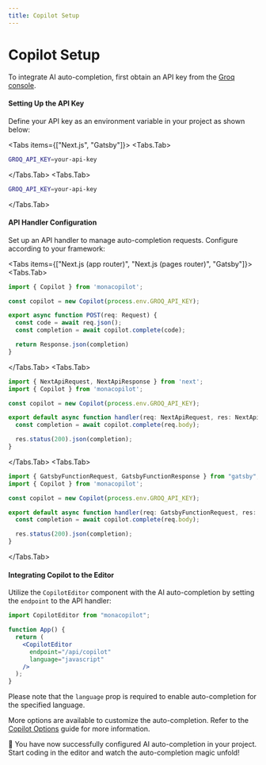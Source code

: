 ```yaml
---
title: Copilot Setup
---
```



# Copilot Setup

To integrate AI auto-completion, first obtain an API key from the [Groq console](https://console.groq.com).

#### Setting Up the API Key

Define your API key as an environment variable in your project as shown below:

<Tabs items={["Next.js", "Gatsby"]}>
<Tabs.Tab>
```bash filename=".env.local"
GROQ_API_KEY=your-api-key
```
</Tabs.Tab>
<Tabs.Tab>
```bash filename=".env.development"
GROQ_API_KEY=your-api-key
```
</Tabs.Tab>
</Tabs>

#### API Handler Configuration

Set up an API handler to manage auto-completion requests. Configure according to your framework:

<Tabs items={["Next.js (app router)", "Next.js (pages router)", "Gatsby"]}>
<Tabs.Tab>
```jsx filename="app/api/copilot/route.ts"
import { Copilot } from 'monacopilot';

const copilot = new Copilot(process.env.GROQ_API_KEY);

export async function POST(req: Request) {
  const code = await req.json();
  const completion = await copilot.complete(code);

  return Response.json(completion)
}
```
</Tabs.Tab>
<Tabs.Tab>
```jsx filename="pages/api/copilot.ts"
import { NextApiRequest, NextApiResponse } from 'next';
import { Copilot } from 'monacopilot';

const copilot = new Copilot(process.env.GROQ_API_KEY);

export default async function handler(req: NextApiRequest, res: NextApiResponse) {
  const completion = await copilot.complete(req.body);

  res.status(200).json(completion);
}
```
</Tabs.Tab>
<Tabs.Tab>
```jsx filename="src/api/copilot.ts"
import { GatsbyFunctionRequest, GatsbyFunctionResponse } from "gatsby";
import { Copilot } from 'monacopilot';

const copilot = new Copilot(process.env.GROQ_API_KEY);

export default async function handler(req: GatsbyFunctionRequest, res: GatsbyFunctionResponse) {
  const completion = await copilot.complete(req.body);

  res.status(200).json(completion);
}
```
</Tabs.Tab>
</Tabs>

#### Integrating Copilot to the Editor

Utilize the `CopilotEditor` component with the AI auto-completion by setting the `endpoint` to the API handler:

```jsx {6}
import CopilotEditor from "monacopilot";

function App() {
  return (
    <CopilotEditor 
      endpoint="/api/copilot"
      language="javascript"
    />
  );
}
```

Please note that the `language` prop is required to enable auto-completion for the specified language.

More options are available to customize the auto-completion. Refer to the [Copilot Options](/docs/guide/copilot-options) guide for more information.

🎉 You have now successfully configured AI auto-completion in your project. Start coding in the editor and watch the auto-completion magic unfold!